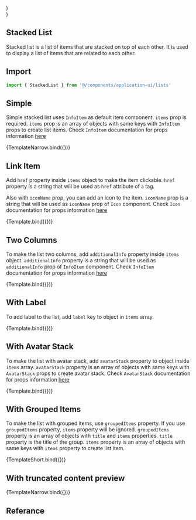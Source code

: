 
<Meta title="Application UI/Lists/Stacked List" component={StackedList} />

  <div className="w-1/2 mx-auto">
    <StackedList {...args} />
  </div>
)

  <div className="w-1/2 mx-auto h-56">
    <StackedList {...args} />
  </div>
)


## Stacked List

Stacked list is a list of items that are stacked on top of each other. It is used to display a list of items that are related to each other.

## Import

```js
import { StackedList } from '@/components/application-ui/lists'
```

## Simple

Simple stacked list uses `InfoItem` as default item component. `items` prop is required. `items` prop is an array of objects with same keys with `InfoItem` props to create list items. Check `InfoItem` documentation for props information [here](/docs/application-ui-list-items-info-item--default-story)

<Canvas>
  <Story
    name="Simple"
    args={{
      items: [
        {
          title: 'Item 1',
          withAvatar: true,
          description: 'calvin.hawkins@example.com',
          avatarSize: 'sm',
        },
        {
          title: 'Item 2',
          withAvatar: true,
          description: 'kristen.ramos@example.com',
          avatarSize: 'sm',
          imageSrc:
            'https://images.unsplash.com/photo-1550525811-e5869dd03032?ixlib=rb-1.2.1&ixid=eyJhcHBfaWQiOjEyMDd9&auto=format&fit=facearea&facepad=2&w=256&h=256&q=80',
        },
        {
          title: 'Item 3',
          withAvatar: true,
          description: 'ted@example.com',
          avatarSize: 'sm',
        },
      ],
    }}
  >
    {TemplateNarrow.bind({})}
  </Story>
</Canvas>

## Link Item

Add `href` property inside `items` object to make the item clickable. `href` property is a string that will be used as `href` attribute of `a` tag.

Also with `iconName` prop, you can add an icon to the item. `iconName` prop is a string that will be used as `iconName` prop of `Icon` component. Check `Icon` documentation for props information [here](/docs/application-ui-elements-icon--sample)

<Canvas>
  <Story
    name="Link Item"
    args={{
      items: [
        {
          title: 'Item 1',
          withAvatar: true,
          description: 'calvin.hawkins@example.com',
          avatarSize: 'sm',
          href: '#',
        },
        {
          title: 'Item 2',
          withAvatar: true,
          description: 'kristen.ramos@example.com',
          avatarSize: 'sm',
          imageSrc:
            'https://images.unsplash.com/photo-1550525811-e5869dd03032?ixlib=rb-1.2.1&ixid=eyJhcHBfaWQiOjEyMDd9&auto=format&fit=facearea&facepad=2&w=256&h=256&q=80',
          href: '#',
        },
        {
          title: 'Item 3',
          withAvatar: true,
          description: 'ted@example.com',
          avatarSize: 'sm',
          href: '#',
        },
      ],
      iconName: 'chevron-right',
    }}
  >
    {Template.bind({})}
  </Story>
</Canvas>

## Two Columns

To make the list two columns, add `additionalInfo` property inside `items` object. `additionalInfo` property is a string that will be used as `additionalInfo` prop of `InfoItem` component. Check `InfoItem` documentation for props information [here](/docs/application-ui-list-items-info-item--default-story)

<Canvas>
  <Story
    name="Two Columns"
    args={{
      items: [
        {
          title: 'Item 1',
          withAvatar: true,
          description: 'calvin.hawkins@example.com',
          avatarSize: 'sm',
          href: '#',
          additionalInfo: {
            title: 'Status',
            metaList: [
              {
                name: 'Active',
                iconName: 'check-circle',
                iconColor: '#48bb78',
              },
            ],
          },
        },
        {
          title: 'Item 2',
          withAvatar: true,
          description: 'kristen.ramos@example.com',
          avatarSize: 'sm',
          imageSrc:
            'https://images.unsplash.com/photo-1550525811-e5869dd03032?ixlib=rb-1.2.1&ixid=eyJhcHBfaWQiOjEyMDd9&auto=format&fit=facearea&facepad=2&w=256&h=256&q=80',
          href: '#',
          additionalInfo: {
            title: 'Status',
            metaList: [
              {
                name: 'Active',
                iconName: 'check-circle',
                iconColor: '#48bb78',
              },
            ],
          },
        },
        {
          title: 'Item 3',
          withAvatar: true,
          description: 'ted@example.com',
          avatarSize: 'sm',
          href: '#',
          additionalInfo: {
            title: 'Status',
            metaList: [
              {
                name: 'Inactive',
                iconName: 'x-circle',
                iconColor: '#e53e3e',
              },
            ],
          },
        },
      ],
      iconName: 'chevron-right',
    }}
  >
    {Template.bind({})}
  </Story>
</Canvas>

## With Label

To add label to the list, add `label` key to object in `items` array.

<Canvas>
  <Story
    name="With Label"
    args={{
      items: [
        {
          title: 'Frontend Developer',
          href: '#',
          label: 'in progress',
          description: 'Closing on 12/12/2020',
        },
        {
          title: 'Backend Developer',
          href: '#',
          label: 'in progress',
          description: 'Closing on 12/12/2020',
        },
        {
          title: 'Software Engineer',
          href: '#',
          label: 'in progress',
          description: 'Closing on 12/12/2020',
        },
      ],
    }}
  >
    {Template.bind({})}
  </Story>
</Canvas>

## With Avatar Stack

To make the list with avatar stack, add `avatarStack` property to object inside `items` array. `avatarStack` property is an array of objects with same keys with `AvatarStack` props to create avatar stack. Check `AvatarStack` documentation for props information [here](/docs/application-ui-elements-avatar-stack--default-story)

<Canvas>
  <Story
    name="With Avatar Stack"
    args={{
      items: [
        {
          title: 'Frontend Developer',
          href: '#',
          label: 'in progress',
          description: 'Closing on 12/12/2020',
          avatarStack: [
            {
              name: '',
            },
            {
              name: 'Ted Hawkins',
              imageSrc:
                'https://images.unsplash.com/photo-1550525811-e5869dd03032?ixlib=rb-1.2.1&ixid=eyJhcHBfaWQiOjEyMDd9&auto=format&fit=facearea&facepad=2&w=256&h=256&q=80',
            },
            {
              name: 'Kristen Ramos',
              imageSrc:
                'https://images.unsplash.com/photo-1550525811-e5869dd03032?ixlib=rb-1.2.1&ixid=eyJhcHBfaWQiOjEyMDd9&auto=format&fit=facearea&facepad=2&w=256&h=256&q=80',
            },
          ],
        },
        {
          title: 'Backend Developer',
          href: '#',
          label: 'in progress',
          description: 'Closing on 12/12/2020',
          avatarStack: [
            {
              name: 'Kristen Ramos',
              imageSrc:
                'https://images.unsplash.com/photo-1550525811-e5869dd03032?ixlib=rb-1.2.1&ixid=eyJhcHBfaWQiOjEyMDd9&auto=format&fit=facearea&facepad=2&w=256&h=256&q=80',
            },
            {
              name: 'Ted Hawkins',
              imageSrc:
                'https://images.unsplash.com/photo-1550525811-e5869dd03032?ixlib=rb-1.2.1&ixid=eyJhcHBfaWQiOjEyMDd9&auto=format&fit=facearea&facepad=2&w=256&h=256&q=80',
            },
          ],
        },
        {
          title: 'Software Engineer',
          href: '#',
          label: 'in progress',
          description: 'Closing on 12/12/2020',
          avatarStack: [
            { name: 'John Doe' },
            {
              name: 'Ted Hawkins',
              imageSrc:
                'https://images.unsplash.com/photo-1550525811-e5869dd03032?ixlib=rb-1.2.1&ixid=eyJhcHBfaWQiOjEyMDd9&auto=format&fit=facearea&facepad=2&w=256&h=256&q=80',
            },
            { name: 'Kristen Ramos' },
            { name: 'Mary Jane' },
          ],
        },
      ],
      iconName: 'chevron-right',
    }}
  >
    {Template.bind({})}
  </Story>
</Canvas>

## With Grouped Items

To make the list with grouped items, use `groupedItems` property. If you use `groupedItems` property, `items` property will be ignored. `groupedItems` property is an array of objects with `title` and `items` properties. `title` property is the title of the group. `items` property is an array of objects with same keys with `items` property to create list item.

<Canvas>
  <Story
    name="With Grouped Items"
    args={{
      groupedItems: [
        {
          title: 'Group 1',
          items: [
            {
              title: 'Item 1',
              withAvatar: true,
              description: 'calvin.hawkins@example.com',
              avatarSize: 'sm',
            },
            {
              title: 'Item 2',
              withAvatar: true,
              description: 'kristen.ramos@example.com',
              avatarSize: 'sm',
              imageSrc:
                'https://images.unsplash.com/photo-1550525811-e5869dd03032?ixlib=rb-1.2.1&ixid=eyJhcHBfaWQiOjEyMDd9&auto=format&fit=facearea&facepad=2&w=256&h=256&q=80',
            },
            {
              title: 'Item 3',
              withAvatar: true,
              description: 'ted@example.com',
              avatarSize: 'sm',
            },
          ],
        },
        {
          title: 'Group 2',
          items: [
            {
              title: 'Item 4',
              withAvatar: true,
              description: 'calvin.hawkins@example.com',
              avatarSize: 'sm',
              imageSrc:
                'https://images.unsplash.com/photo-1500648767791-00dcc994a43e?ixlib=rb-1.2.1&ixid=eyJhcHBfaWQiOjEyMDd9&auto=format&fit=facearea&facepad=2&w=256&h=256&q=80',
            },
            {
              title: 'Item 5',
              withAvatar: true,
              description: 'kristen.ramos@example.com',
              avatarSize: 'sm',
              imageSrc:
                'https://images.unsplash.com/photo-1550525811-e5869dd03032?ixlib=rb-1.2.1&ixid=eyJhcHBfaWQiOjEyMDd9&auto=format&fit=facearea&facepad=2&w=256&h=256&q=80',
            },
            {
              title: 'Item 6',
              withAvatar: true,
              description: 'ted@example.com',
              avatarSize: 'sm',
              imageSrc:
                'https://images.unsplash.com/photo-1520785643438-5bf77931f493?ixlib=rb-1.2.1&ixid=eyJhcHBfaWQiOjEyMDd9&auto=format&fit=facearea&facepad=2&w=256&h=256&q=80',
            },
          ],
        },
        {
          title: 'Group 3',
          items: [
            {
              title: 'Item 7',
              withAvatar: true,
              description: 'calvin.hawkins@example.com',
              avatarSize: 'sm',
              imageSrc:
                'https://images.unsplash.com/photo-1500648767791-00dcc994a43e?ixlib=rb-1.2.1&ixid=eyJhcHBfaWQiOjEyMDd9&auto=format&fit=facearea&facepad=2&w=256&h=256&q=80',
            },
            {
              title: 'Item 8',
              withAvatar: true,
              description: 'kristen.ramos@example.com',
              avatarSize: 'sm',
              imageSrc:
                'https://images.unsplash.com/photo-1550525811-e5869dd03032?ixlib=rb-1.2.1&ixid=eyJhcHBfaWQiOjEyMDd9&auto=format&fit=facearea&facepad=2&w=256&h=256&q=80',
            },
          ],
        },
      ],
    }}
  >
    {TemplateShort.bind({})}
  </Story>
</Canvas>

## With truncated content preview

<Canvas>
  <Story
    name="With truncated content preview"
    args={{
      items: [
        {
          title: 'Item 1',
          stamp: '2d',
          description:
            'Lorem ipsum dolor sit amet, consectetur adipiscing elit, sed do eiusmod tempor incididunt ut labore et dolore magna aliqua. Ut enim ad minim veniam, quis nostrud exercitation ullamco laboris nisi ut aliquip ex ea commodo consequat. Duis aute irure dolor in reprehenderit in voluptate velit esse cillum dolore eu fugiat nulla pariatur. Excepteur sint occaecat cupidatat non proident, sunt in culpa qui officia deserunt mollit anim id est laborum.',
          classNames: {
            description: 'line-clamp-2',
          },
        },
        {
          title: 'Item 2',
          stamp: '2d',
          description:
            'Lorem ipsum dolor sit amet, consectetur adipiscing elit, sed do eiusmod tempor incididunt ut labore et dolore magna aliqua. Ut enim ad minim veniam, quis nostrud exercitation ullamco laboris nisi ut aliquip ex ea commodo consequat. Duis aute irure dolor in reprehenderit in voluptate velit esse cillum dolore eu fugiat nulla pariatur. Excepteur sint occaecat cupidatat non proident, sunt in culpa qui officia deserunt mollit anim id est laborum.',
          classNames: {
            description: 'line-clamp-2',
          },
        },
        {
          title: 'Item 3',
          stamp: '2d',
          description:
            'Lorem ipsum dolor sit amet, consectetur adipiscing elit, sed do eiusmod tempor incididunt ut labore et dolore magna aliqua. Ut enim ad minim veniam, quis nostrud exercitation ullamco laboris nisi ut aliquip ex ea commodo consequat. Duis aute irure dolor in reprehenderit in voluptate velit esse cillum dolore eu fugiat nulla pariatur. Excepteur sint occaecat cupidatat non proident, sunt in culpa qui officia deserunt mollit anim id est laborum.',
          classNames: {
            description: 'line-clamp-2',
          },
        },
      ],
    }}
  >
    {TemplateNarrow.bind({})}
  </Story>
</Canvas>

## Referance

<ArgsTable of={StackedList} />
